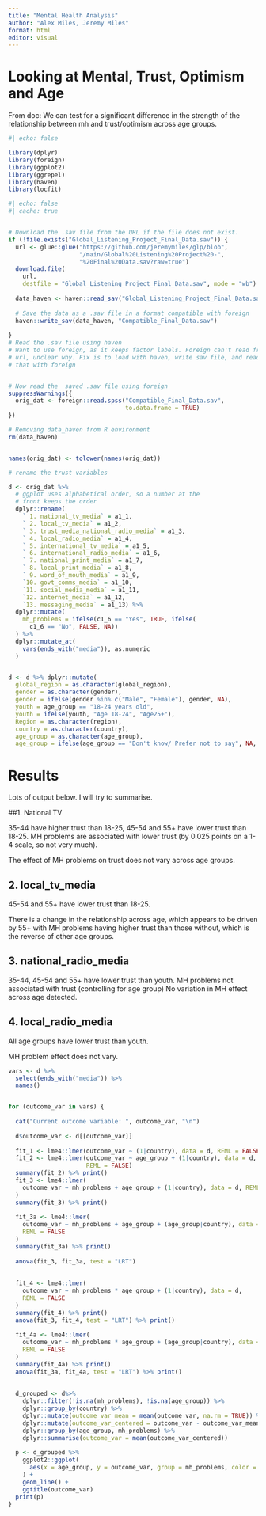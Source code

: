 ---
title: "Mental Health Analysis"
author: "Alex Miles, Jeremy Miles"
format: html
editor: visual
---

# Looking at Mental, Trust, Optimism and Age

From doc: We can test for a significant difference in the strength of the relationship between mh and trust/optimism across age groups.





```{r setup}
#| echo: false

library(dplyr)
library(foreign)
library(ggplot2)
library(ggrepel)
library(haven)
library(locfit)

```

```{r fig.height=20,fig.width=15}
#| echo: false
#| cache: true


# Download the .sav file from the URL if the file does not exist.
if (!file.exists("Global_Listening_Project_Final_Data.sav")) {
  url <- glue::glue("https://github.com/jeremymiles/glp/blob",
                    "/main/Global%20Listening%20Project%20-", 
                    "%20Final%20Data.sav?raw=true")
  download.file(
    url, 
    destfile = "Global_Listening_Project_Final_Data.sav", mode = "wb")
  
  data_haven <- haven::read_sav("Global_Listening_Project_Final_Data.sav")
  
  # Save the data as a .sav file in a format compatible with foreign
  haven::write_sav(data_haven, "Compatible_Final_Data.sav")
  
}
# Read the .sav file using haven
# Want to use foreign, as it keeps factor labels. Foreign can't read from the 
# url, unclear why. Fix is to load with haven, write sav file, and read
# that with foreign


# Now read the  saved .sav file using foreign
suppressWarnings({
  orig_dat <- foreign::read.spss("Compatible_Final_Data.sav", 
                                 to.data.frame = TRUE) 
})

# Removing data_haven from R environment
rm(data_haven)


names(orig_dat) <- tolower(names(orig_dat))

```



```{r fig.height=20,fig.width=15}


# rename the trust variables

d <- orig_dat %>%
  # ggplot uses alphabetical order, so a number at the 
  # front keeps the order
  dplyr::rename(
    ` 1. national_tv_media` = a1_1,
    ` 2. local_tv_media` = a1_2,
    ` 3. trust_media_national_radio_media` = a1_3,
    ` 4. local_radio_media` = a1_4,
    ` 5. international_tv_media` = a1_5,
    ` 6. international_radio_media` = a1_6,
    ` 7. national_print_media` = a1_7,
    ` 8. local_print_media` = a1_8,
    ` 9. word_of_mouth_media` = a1_9,
    `10. govt_comms_media` = a1_10,
    `11. social_media_media` = a1_11,
    `12. internet_media` = a1_12,
    `13. messaging_media` = a1_13) %>%
  dplyr::mutate(
    mh_problems = ifelse(c1_6 == "Yes", TRUE, ifelse(
      c1_6 == "No", FALSE, NA))
  ) %>%
  dplyr::mutate_at(
    vars(ends_with("media")), as.numeric
  )


d <- d %>% dplyr::mutate(
  global_region = as.character(global_region),
  gender = as.character(gender),
  gender = ifelse(gender %in% c("Male", "Female"), gender, NA),
  youth = age_group == "18-24 years old",
  youth = ifelse(youth, "Age 18-24", "Age25+"),
  Region = as.character(region), 
  country = as.character(country),
  age_group = as.character(age_group),
  age_group = ifelse(age_group == "Don't know/ Prefer not to say", NA, age_group))

```

# Results

Lots of output below. I will try to summarise.

##1. National TV 

35-44 have higher trust than 18-25, 45-54 and 55+ have lower trust than 18-25.
MH problems are associated with lower trust (by 0.025 points on a 1-4 scale, so 
not very much).

The effect of MH problems on trust does not vary across age groups.

## 2. local_tv_media
45-54 and 55+ have lower trust than 18-25.

There is a change in the relationship across age, which appears to be driven by
55+ with MH  problems having higher trust than those without, which is the 
reverse of other age groups.

## 3. national_radio_media

35-44, 45-54 and 55+ have lower trust than youth.
MH problems not associated with trust (controlling for age group)
No variation in MH effect across age detected.

## 4. local_radio_media

All age groups have lower trust than youth.

MH problem effect does not vary.


```{r}

vars <- d %>% 
  select(ends_with("media")) %>% 
  names() 


for (outcome_var in vars) {
  
  cat("Current outcome variable: ", outcome_var, "\n")
  
  d$outcome_var <- d[[outcome_var]]
  
  fit_1 <- lme4::lmer(outcome_var ~ (1|country), data = d, REML = FALSE)
  fit_2 <- lme4::lmer(outcome_var ~ age_group + (1|country), data = d, 
                      REML = FALSE)
  summary(fit_2) %>% print()
  fit_3 <- lme4::lmer(
    outcome_var ~ mh_problems + age_group + (1|country), data = d, REML = FALSE
  )
  summary(fit_3) %>% print()
  
  fit_3a <- lme4::lmer(
    outcome_var ~ mh_problems + age_group + (age_group|country), data = d, 
    REML = FALSE
  )
  summary(fit_3a) %>% print()
  
  anova(fit_3, fit_3a, test = "LRT")
  
  
  fit_4 <- lme4::lmer(
    outcome_var ~ mh_problems * age_group + (1|country), data = d, 
    REML = FALSE
  )
  summary(fit_4) %>% print()
  anova(fit_3, fit_4, test = "LRT") %>% print()
  
  fit_4a <- lme4::lmer(
    outcome_var ~ mh_problems * age_group + (age_group|country), data = d, 
    REML = FALSE
  )
  summary(fit_4a) %>% print()
  anova(fit_3a, fit_4a, test = "LRT") %>% print()
  
  
  d_grouped <- d%>% 
    dplyr::filter(!is.na(mh_problems), !is.na(age_group)) %>%
    dplyr::group_by(country) %>%
    dplyr::mutate(outcome_var_mean = mean(outcome_var, na.rm = TRUE)) %>%
    dplyr::mutate(outcome_var_centered = outcome_var - outcome_var_mean) %>%
    dplyr::group_by(age_group, mh_problems) %>%
    dplyr::summarise(outcome_var = mean(outcome_var_centered))
  
  p <- d_grouped %>% 
    ggplot2::ggplot(
      aes(x = age_group, y = outcome_var, group = mh_problems, color = mh_problems)
    ) + 
    geom_line() +
    ggtitle(outcome_var)  
  print(p)
}


```
